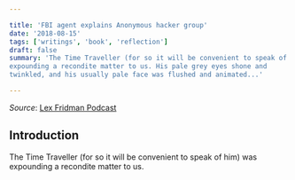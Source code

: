 ```yaml
---

title: 'FBI agent explains Anonymous hacker group'
date: '2018-08-15'
tags: ['writings', 'book', 'reflection']
draft: false
summary: 'The Time Traveller (for so it will be convenient to speak of him) was
expounding a recondite matter to us. His pale grey eyes shone and
twinkled, and his usually pale face was flushed and animated...'

---
```



_Source_: [Lex Fridman Podcast](https://www.youtube.com/watch?v=4KiO8GRgwDk)

<Test />

## Introduction

The Time Traveller (for so it will be convenient to speak of him) was
expounding a recondite matter to us.
